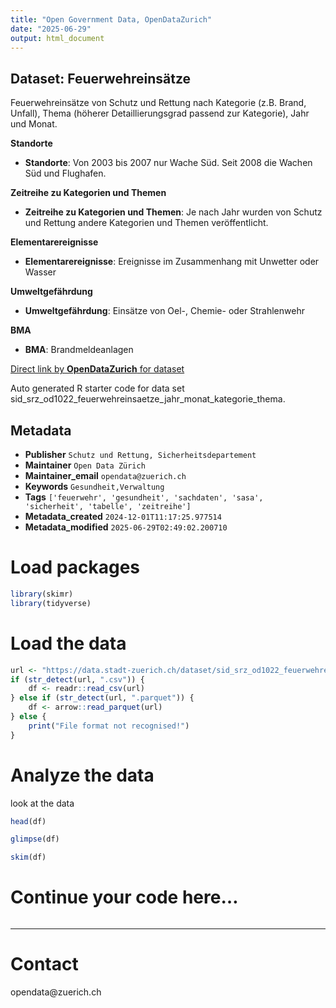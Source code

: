 ```yaml
---
title: "Open Government Data, OpenDataZurich"
date: "2025-06-29"
output: html_document
---
```


## Dataset: Feuerwehreinsätze

Feuerwehreinsätze von Schutz und Rettung nach Kategorie (z.B. Brand, Unfall), Thema (höherer Detaillierungsgrad passend zur Kategorie), Jahr und Monat.

**Standorte**

- **Standorte**: 
Von 2003 bis 2007 nur Wache Süd. Seit 2008 die Wachen Süd und Flughafen.
 

[]()

**Zeitreihe zu Kategorien und Themen**

- **Zeitreihe zu Kategorien und Themen**: 
Je nach Jahr wurden von Schutz und Rettung andere Kategorien und Themen veröffentlicht.
 

[]()

**Elementarereignisse**

- **Elementarereignisse**: 
Ereignisse im Zusammenhang mit Unwetter oder Wasser
 

[]()

**Umweltgefährdung**

- **Umweltgefährdung**: 
Einsätze von Oel-, Chemie- oder Strahlenwehr 


[]()

**BMA**

- **BMA**: 
Brandmeldeanlagen
 

[]()



[Direct link by **OpenDataZurich** for dataset](https://data.stadt-zuerich.ch/dataset/sid_srz_od1022_feuerwehreinsaetze_jahr_monat_kategorie_thema)

Auto generated R starter code for data set sid_srz_od1022_feuerwehreinsaetze_jahr_monat_kategorie_thema.

## Metadata

- **Publisher** `Schutz und Rettung, Sicherheitsdepartement`
- **Maintainer** `Open Data Zürich`
- **Maintainer_email** `opendata@zuerich.ch`
- **Keywords** `Ge­sund­heit,Ver­walt­ung`
- **Tags** `['feuerwehr', 'gesundheit', 'sachdaten', 'sasa', 'sicherheit', 'tabelle', 'zeitreihe']`
- **Metadata_created** `2024-12-01T11:17:25.977514`
- **Metadata_modified** `2025-06-29T02:49:02.200710`


# Load packages

```r
library(skimr)
library(tidyverse)
```

# Load the data

```r
url <- "https://data.stadt-zuerich.ch/dataset/sid_srz_od1022_feuerwehreinsaetze_jahr_monat_kategorie_thema/download/GES102OD1022.csv"
if (str_detect(url, ".csv")) {
    df <- readr::read_csv(url)
} else if (str_detect(url, ".parquet")) {
    df <- arrow::read_parquet(url)
} else {
    print("File format not recognised!")
}
```

# Analyze the data

look at the data
```r
head(df)
```

```r
glimpse(df)
```

```r
skim(df)
```

# Continue your code here...

```r

```

------------------------------------------------------------------------

# Contact

opendata@zuerich.ch

